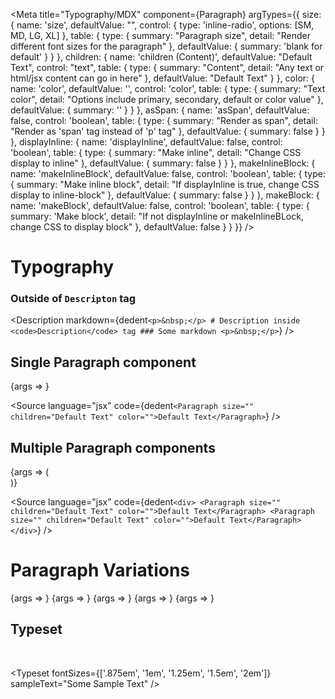 

<Meta
	title="Typography/MDX"
	component={Paragraph}
	argTypes={{
		size: {
			name: 'size',
			defaultValue: "",
			control: {
				type: 'inline-radio',
				options: [SM, MD, LG, XL]
			},
			table: {
				type: {
					summary: "Paragraph size",
					detail: "Render different font sizes for the paragraph"
				},
				defaultValue: {
					summary: 'blank for default'
				}
			}
		},
		children: {
			name: 'children (Content)',
			defaultValue: "Default Text",
			control: "text",
			table: {
				type: {
					summary: "Content",
					detail: "Any text or html/jsx content can go in here"
				},
				defaultValue: "Default Text"
			}
		},
		color: {
			name: 'color',
			defaultValue: '',
			control: 'color',
			table: {
				type: {
					summary: "Text color",
					detail: "Options include primary, secondary, default or color value"
				},
				defaultValue: {
					summary: ''
				}
			}
		},
		asSpan: {
			name: 'asSpan',
			defaultValue: false,
			control: 'boolean',
			table: {
				type: {
					summary: "Render as span",
					detail: "Render as 'span' tag instead of 'p' tag"
				},
				defaultValue: {
					summary: false
				}
			}
		},
		displayInline: {
			name: 'displayInline',
			defaultValue: false,
			control: 'boolean',
			table: {
				type: {
					summary: "Make inline",
					detail: "Change CSS display to inline"
				},
				defaultValue: {
					summary: false
				}
			}
		},
		makeInlineBlock: {
			name: 'makeInlineBlock',
			defaultValue: false,
			control: 'boolean',
			table: {
				type: {
					summary: "Make inline block",
					detail: "If displayInline is true, change CSS display to inline-block"
				},
				defaultValue: {
					summary: false
				}
			}
		},
		makeBlock: {
			name: 'makeBlock',
			defaultValue: false,
			control: 'boolean',
			table: {
				type: {
					summary: 'Make block',
					detail: "If not displayInline or makeInlineBLock, change CSS to display block"
				},
				defaultValue: false
			}
		}
	}}
/>

# Typography
### Outside of `Descripton` tag

<Description markdown={dedent`
	<p>&nbsp;</p>
	# Description inside <code>Description</code> tag
	### Some markdown
	<p>&nbsp;</p>
`} />

## Single Paragraph component

<Story name="Default Text">
	{args => <Paragraph {...args} />}
</Story>

<ArgsTable story="Default Text" />

<Source
	language="jsx"
	code={dedent`
		<Paragraph size="" children="Default Text" color="">Default Text</Paragraph>
	`}
/>

## Multiple Paragraph components

<Story name="Multiple Paragraphs">
	{args => (
		<div>
			<Paragraph {...args} />
			<Paragraph {...args} />
		</div>
	)}
</Story>

<ArgsTable story="Multiple Paragraphs" />

<Source
	language="jsx"
	code={dedent`
		<div>
			<Paragraph size="" children="Default Text" color="">Default Text</Paragraph>
			<Paragraph size="" children="Default Text" color="">Default Text</Paragraph>
		</div>
	`}
/>

# Paragraph Variations

<Canvas>
	<Story name="Small" args={{size: SM, children: "Default", color: DEFAULT}}>
		{args => <Paragraph {...args} />}
	</Story>
	<Story name="Default" args={{size: "", children: 'Primary', color: PRIMARY}}>
		{args => <Paragraph {...args} />}
	</Story>
	<Story name="Medium" args={{size: MD, children: 'Secondary', color: SECONDARY}}>
		{args => <Paragraph {...args} />}
	</Story>
	<Story name="Large" args={{size: LG, children: 'Large', color: '#ededed'}}>
		{args => <Paragraph {...args} />}
	</Story>
	<Story name="Extra Large" args={{size: XL, children: 'Extra Large', color: 'pink'}}>
		{args => <Paragraph {...args} />}
	</Story>
</Canvas>

## Typeset
<p>&nbsp;</p>

<Typeset
	fontSizes={['.875em', '1em', '1.25em', '1.5em', '2em']}
	sampleText="Some Sample Text"
/>
